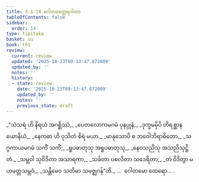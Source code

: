 ```yaml
---
title: 3.1.14 ဂေါတမတ္ထေရဂါထာ
tableOfContents: false
sidebar:
  order: 14
type: tipitaka
basket: su
book: th1
review:
  current: review
  updated: '2025-10-23T09:13:47.872009'
  updated_by: ''
  notes: ''
  history:
  - state: review
    date: '2025-10-23T09:13:47.872009'
    updated_by: ''
    notes: ''
    previous_state: draft
---
```



<ReviewStatus review={frontmatter.review} showDetails={true} />

<HypothesisAnnotation frontmatter={frontmatter} />

<DynamicBreadcrumb />

<Division number="258" book="th1" e="ch" v="19" p="267">

<Paragraph number="486" type="verses" book="th1">
_“သံသရံ ဟိ နိရယံ အဂစ္ဆိဿံ,_  
_ပေတလောကမဂမံ ပုနပ္ပုနံ;_  
_ဒုက္ခမမှိပိ တိရစ္ဆာနယောနိယံ,_  
_နေကဓာ ဟိ ဝုသိတံ စိရံ မယာ._  

</Paragraph>

</Division>
<Division number="259" book="th1" e="ch" v="19" p="267">

<Paragraph number="487" type="verses" book="th1">
_မာနုသောပိ စ ဘဝေါဘိရာဓိတော,_  
_သဂ္ဂကာယမဂမံ သကိံ သကိံ;_  
_ရူပဓာတုသု အရူပဓာတုသု,_  
_နေဝသညိသု အသညိသုဋ္ဌိတံ._  

</Paragraph>

</Division>
<Division number="260" book="th1" e="ch" v="19" p="267">

<Paragraph number="488" type="verses" book="th1">
_သမ္ဘဝါ သုဝိဒိတာ အသာရကာ,_  
_သင်္ခတာ ပစလိတာ သဒေရိတာ;_  
_တံ ဝိဒိတွာ မဟမတ္တသမ္ဘဝံ,_  
_သန္တိမေဝ သတိမာ သမဇ္ဈဂန်”တိ._  


</Paragraph>
</Division>

<Paragraph number="489" type="center" book="th1">
…  ဂေါတမော ထေရော… .
</Paragraph>